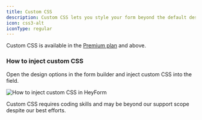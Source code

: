 ```yaml
---
title: Custom CSS
description: Custom CSS lets you style your form beyond the default design options.
icon: css3-alt
iconType: regular
---
```


<Note>Custom CSS is available in the [Premium plan](https://heyform.net/pricing) and above.</Note>

### How to inject custom CSS 

Open the design options in the form builder and inject custom CSS into the field.

<img
  src="/images/custom-css/custom-css.png"
  alt="How to inject custom CSS in HeyForm"
/>

<Warning>Custom CSS requires coding skills and may be beyond our support scope despite our best efforts.</Warning>